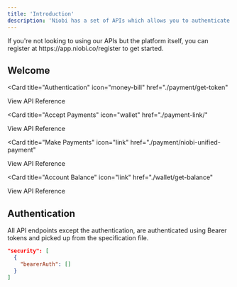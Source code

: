 ```yaml
---
title: 'Introduction'
description: 'Niobi has a set of APIs which allows you to authenticate to the platform, accept payments from using payment links, make payments and viewing you account balance in your Niobi wallet'
---
```


<Note>
  If you're not looking to using our APIs but the platform itself, you can register at https://app.niobi.co/register to get started.
</Note>

## Welcome


<Card
  title="Authentication"
  icon="money-bill"
  href="./payment/get-token"
>
  View API Reference
</Card>

<Card
  title="Accept Payments"
  icon="wallet"
  href="./payment-link/"
>
  View API Reference
</Card>

<Card
  title="Make Payments"
  icon="link"
  href="./payment/niobi-unified-payment"
>
  View API Reference
</Card>

<Card
  title="Account Balance"
  icon="link"
  href="./wallet/get-balance"
>
  View API Reference
</Card>

## Authentication

All API endpoints except the authentication, are authenticated using Bearer tokens and picked up from the specification file.

```json
"security": [
  {
    "bearerAuth": []
  }
]
```
